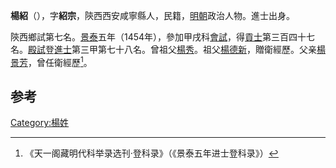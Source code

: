 '''楊紹'''（{{bd|1421年||？}}），字'''紹宗'''，陝西西安咸寧縣人，民籍，[[明朝|明朝]]政治人物。進士出身。

陝西鄉試第七名。[[景泰|景泰]]五年（1454年），參加甲戌科[[會試|會試]]，得[[貢士|貢士]]第三百四十七名。[[殿試|殿試]]登[[進士|進士]]第三甲第七十八名。曾祖父[[楊秀|楊秀]]。祖父[[楊德新|楊德新]]，贈衛經歷。父亲[[楊景芳|楊景芳]]，曾任衛經歷<ref>《天一阁藏明代科举录选刊·登科录》（《景泰五年进士登科录》）</ref>。

==参考==
{{reflist}}
{{明朝人物小作品}}
{{景泰五年甲戌科殿試金榜}}

[[Category:楊姓|Category:楊姓]]